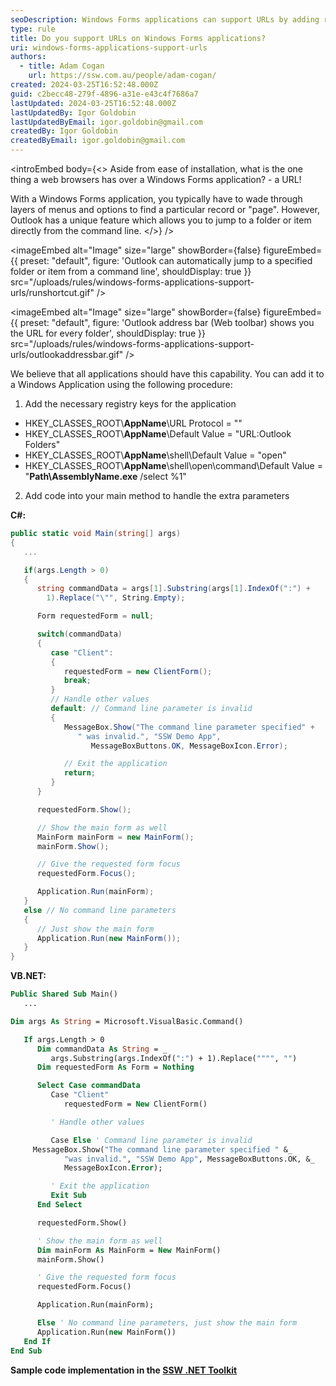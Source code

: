 ```yaml
---
seoDescription: Windows Forms applications can support URLs by adding registry keys and handling extra parameters in the main method. This allows users to jump directly to a specific record or "page" using a URL.
type: rule
title: Do you support URLs on Windows Forms applications?
uri: windows-forms-applications-support-urls
authors:
  - title: Adam Cogan
    url: https://ssw.com.au/people/adam-cogan/
created: 2024-03-25T16:52:48.000Z
guid: c2becc48-279f-4896-a31e-e43c4f7686a7
lastUpdated: 2024-03-25T16:52:48.000Z
lastUpdatedBy: Igor Goldobin
lastUpdatedByEmail: igor.goldobin@gmail.com
createdBy: Igor Goldobin
createdByEmail: igor.goldobin@gmail.com
---
```


<introEmbed
  body={<>
Aside from ease of installation, what is the one thing a web browsers has over a Windows Forms application? - a URL!

With a Windows Forms application, you typically have to wade through layers of menus and options to find a particular record or "page". However, Outlook has a unique feature which allows you to jump to a folder or item directly from the command line.
  </>}
/>

<imageEmbed
  alt="Image"
  size="large"
  showBorder={false}
  figureEmbed={{
    preset: "default",
    figure: 'Outlook can automatically jump to a specified folder or item from a command line',
    shouldDisplay: true
  }}
  src="/uploads/rules/windows-forms-applications-support-urls/runshortcut.gif"
/>


<imageEmbed
  alt="Image"
  size="large"
  showBorder={false}
  figureEmbed={{
    preset: "default",
    figure: 'Outlook address bar (Web toolbar) shows you the URL for every folder',
    shouldDisplay: true
  }}
  src="/uploads/rules/windows-forms-applications-support-urls/outlookaddressbar.gif"
/>

We believe that all applications should have this capability. You can add it to a Windows Application using the following procedure:

1. Add the necessary registry keys for the application

- HKEY_CLASSES_ROOT\\**AppName**\URL Protocol = ""
- HKEY_CLASSES_ROOT\\**AppName**\Default Value = "URL:Outlook Folders"
- HKEY_CLASSES_ROOT\\**AppName**\shell\Default Value = "open"
- HKEY_CLASSES_ROOT\\**AppName**\shell\open\command\Default Value = "**Path\AssemblyName.exe** /select %1"

2. Add code into your main method to handle the extra parameters

**C#:**

```cs
public static void Main(string[] args)
{
   ...

   if(args.Length > 0)
   {
      string commandData = args[1].Substring(args[1].IndexOf(":") +
        1).Replace("\"", String.Empty);

      Form requestedForm = null;

      switch(commandData)
      {
         case "Client":
         {
            requestedForm = new ClientForm();
            break;
         }
         // Handle other values
         default: // Command line parameter is invalid
         {
            MessageBox.Show("The command line parameter specified" +
               " was invalid.", "SSW Demo App",
                  MessageBoxButtons.OK, MessageBoxIcon.Error);

            // Exit the application
            return;
         }
      }

      requestedForm.Show();

      // Show the main form as well
      MainForm mainForm = new MainForm();
      mainForm.Show();

      // Give the requested form focus
      requestedForm.Focus();

      Application.Run(mainForm);
   }
   else // No command line parameters
   {
      // Just show the main form
      Application.Run(new MainForm());
   }
}
```

**VB.NET:**

```vb
Public Shared Sub Main()
   ...
```

```vb
Dim args As String = Microsoft.VisualBasic.Command()

   If args.Length > 0
      Dim commandData As String = _
         args.Substring(args.IndexOf(":") + 1).Replace("""", "")
      Dim requestedForm As Form = Nothing

      Select Case commandData
         Case "Client"
            requestedForm = New ClientForm()

         ' Handle other values

         Case Else ' Command line parameter is invalid
	 MessageBox.Show("The command line parameter specified " &_
            "was invalid.", "SSW Demo App", MessageBoxButtons.OK, &_
            MessageBoxIcon.Error);

         ' Exit the application
         Exit Sub
      End Select

      requestedForm.Show()

      ' Show the main form as well
      Dim mainForm As MainForm = New MainForm()
      mainForm.Show()

      ' Give the requested form focus
      requestedForm.Focus()

      Application.Run(mainForm);

      Else ' No command line parameters, just show the main form
      Application.Run(new MainForm())
   End If
End Sub
```

**Sample code implementation in the [SSW .NET Toolkit](https://ssw.com.au/ssw/NETToolkit)**
